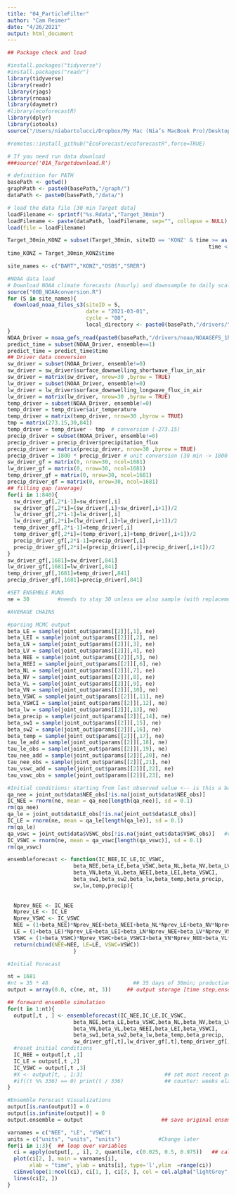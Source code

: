 ```yaml
---
title: "04_ParticleFilter"
author: "Cam Reimer"
date: "4/26/2021"
output: html_document
---
```

```r
## Package check and load

#install.packages("tidyverse")
#install.packages("readr")
library(tidyverse)
library(readr)
library(rjags)
library(rnoaa)
library(daymetr)
#library(ecoforecastR)
library(dplyr)
library(iotools)
source("/Users/niabartolucci/Dropbox/My Mac (Nia’s MacBook Pro)/Desktop/Classes Spring 2021/Ecological Forecasting/EF_Activities/ecoforecastR/R/utils.R")

#remotes::install_github("EcoForecast/ecoforecastR",force=TRUE)
```

```r
# If you need run data download
###source('01A_Targetdownload.R')

# definition for PATH
basePath <- getwd() 
graphPath <- paste0(basePath,"/graph/")
dataPath <- paste0(basePath,"/data/")

# load the data file [30 min Target data]
loadFilename <- sprintf("%s.Rdata","Target_30min")
loadFilename <- paste(dataPath, loadFilename, sep="", collapse = NULL)
load(file = loadFilename)

Target_30min_KONZ = subset(Target_30min, siteID == 'KONZ' & time >= as.POSIXct('2020-03-01 00:00', tz="UTC") & 
                                                                time < as.POSIXct('2021-03-01 00:00', tz="UTC"))
time_KONZ = Target_30min_KONZ$time
```

```r
site_names <- c("BART","KONZ","OSBS","SRER")

#NOAA data load
# Download NOAA climate forecasts (hourly) and downsample to daily scale
source("00B_NOAAconversion.R")
for (S in site_names){
  download_noaa_files_s3(siteID = S,
                         date = "2021-03-01",
                         cycle = "00",
                         local_directory <- paste0(basePath,"/drivers/"))
}
NOAA_Driver = noaa_gefs_read(paste0(basePath,"/drivers/noaa/NOAAGEFS_1hr"), "2021-03-01", "00", "KONZ")
predict_time = subset(NOAA_Driver, ensemble==1)
predict_time = predict_time$time
## Driver data conversion
sw_driver = subset(NOAA_Driver, ensemble!=0)
sw_driver = sw_driver$surface_downwelling_shortwave_flux_in_air
sw_driver = matrix(sw_driver, nrow=30 ,byrow = TRUE)
lw_driver = subset(NOAA_Driver, ensemble!=0)
lw_driver = lw_driver$surface_downwelling_longwave_flux_in_air
lw_driver = matrix(lw_driver, nrow=30 ,byrow = TRUE)
temp_driver = subset(NOAA_Driver, ensemble!=0)
temp_driver = temp_driver$air_temperature
temp_driver = matrix(temp_driver, nrow=30 ,byrow = TRUE)
tmp = matrix(273.15,30,841)
temp_driver = temp_driver - tmp  # conversion (-273.15)
precip_driver = subset(NOAA_Driver, ensemble!=0)
precip_driver = precip_driver$precipitation_flux
precip_driver = matrix(precip_driver, nrow=30 ,byrow = TRUE)
precip_driver = 1800 * precip_driver # unit conversion (30 min -> 1800 sec)
sw_driver_gf = matrix(0, nrow=30, ncol=1681)
lw_driver_gf = matrix(0, nrow=30, ncol=1681)
temp_driver_gf = matrix(0, nrow=30, ncol=1681)
precip_driver_gf = matrix(0, nrow=30, ncol=1681)
## filling gap (average)
for(i in 1:840){
  sw_driver_gf[,2*i-1]=sw_driver[,i]
  sw_driver_gf[,2*i]=(sw_driver[,i]+sw_driver[,i+1])/2
  lw_driver_gf[,2*i-1]=lw_driver[,i]
  lw_driver_gf[,2*i]=(lw_driver[,i]+lw_driver[,i+1])/2
  temp_driver_gf[,2*i-1]=temp_driver[,i]
  temp_driver_gf[,2*i]=(temp_driver[,i]+temp_driver[,i+1])/2
  precip_driver_gf[,2*i-1]=precip_driver[,i]
  precip_driver_gf[,2*i]=(precip_driver[,i]+precip_driver[,i+1])/2
}
sw_driver_gf[,1681]=sw_driver[,841]
lw_driver_gf[,1681]=lw_driver[,841]
temp_driver_gf[,1681]=temp_driver[,841]
precip_driver_gf[,1681]=precip_driver[,841]
```

```r
#SET ENSEMBLE RUNS
ne = 30         #needs to stay 30 unless we also sample (with replacement) the noaa driver ensembles

#AVERAGE CHAINS

#parsing MCMC output 
beta_LE = sample(joint_out$params[[2]][,1], ne)
beta_LEI = sample(joint_out$params[[2]][,2], ne)
beta_LN = sample(joint_out$params[[2]][,3], ne)
beta_LV = sample(joint_out$params[[2]][,4], ne)
beta_NEE = sample(joint_out$params[[2]][,5], ne)
beta_NEEI = sample(joint_out$params[[2]][,6], ne)
beta_NL = sample(joint_out$params[[2]][,7], ne)
beta_NV = sample(joint_out$params[[2]][,8], ne)
beta_VL = sample(joint_out$params[[2]][,9], ne)
beta_VN = sample(joint_out$params[[2]][,10], ne)
beta_VSWC = sample(joint_out$params[[2]][,11], ne)
beta_VSWCI = sample(joint_out$params[[2]][,12], ne)
beta_lw = sample(joint_out$params[[2]][,13], ne)
beta_precip = sample(joint_out$params[[2]][,14], ne)
beta_sw1 = sample(joint_out$params[[2]][,15], ne)
beta_sw2 = sample(joint_out$params[[2]][,16], ne)
beta_temp = sample(joint_out$params[[2]][,17], ne)
tau_le_add = sample(joint_out$params[[2]][,18], ne)
tau_le_obs = sample(joint_out$params[[2]][,19], ne)
tau_nee_add = sample(joint_out$params[[2]][,20], ne)
tau_nee_obs = sample(joint_out$params[[2]][,21], ne)
tau_vswc_add = sample(joint_out$params[[2]][,22], ne)
tau_vswc_obs = sample(joint_out$params[[2]][,23], ne)

#Initial conditions: starting from last observed value <-- is this a bad idea?
qa_nee = joint_out$data$NEE_obs[!is.na(joint_out$data$NEE_obs)]
IC_NEE = rnorm(ne, mean = qa_nee[length(qa_nee)], sd = 0.1)
rm(qa_nee)
qa_le = joint_out$data$LE_obs[!is.na(joint_out$data$LE_obs)]
IC_LE = rnorm(ne, mean = qa_le[length(qa_le)], sd = 0.1)
rm(qa_le)
qa_vswc = joint_out$data$VSWC_obs[!is.na(joint_out$data$VSWC_obs)]   #remember outlier 
IC_VSWC = rnorm(ne, mean = qa_vswc[length(qa_vswc)], sd = 0.1)
rm(qa_vswc)

```

```r
ensembleforecast <- function(IC_NEE,IC_LE,IC_VSWC,
                     beta_NEE,beta_LE,beta_VSWC,beta_NL,beta_NV,beta_LV,beta_LN,
                     beta_VN,beta_VL,beta_NEEI,beta_LEI,beta_VSWCI,
                     beta_sw1,beta_sw2,beta_lw,beta_temp,beta_precip,
                     sw,lw,temp,precip){
  
  
  Nprev_NEE <- IC_NEE           
  Nprev_LE <- IC_LE
  Nprev_VSWC <- IC_VSWC
  NEE = (1+beta_NEE)*Nprev_NEE+beta_NEEI+beta_NL*Nprev_LE+beta_NV*Nprev_VSWC+beta_sw1*sw +beta_temp*temp
  LE = (1+beta_LE)*Nprev_LE+beta_LEI+beta_LN*Nprev_NEE+beta_LV*Nprev_VSWC+beta_sw2*sw +beta_lw*lw
  VSWC = (1+beta_VSWC)*Nprev_VSWC+beta_VSWCI+beta_VN*Nprev_NEE+beta_VL*Nprev_LE+beta_precip*precip
  return(cbind(NEE=NEE, LE=LE, VSWC=VSWC))
                     }
```

```r
#Initial Forecast

nt = 1681
#nt = 35 * 48                           ## 35 days of 30min; production run should be nrow(inputs) *********
output = array(0.0, c(ne, nt, 3))     ## output storage [time step,ensembles,variables]

## foreward ensemble simulation
for(t in 1:nt){
  output[,t , ] <- ensembleforecast(IC_NEE,IC_LE,IC_VSWC,
                     beta_NEE,beta_LE,beta_VSWC,beta_NL,beta_NV,beta_LV,beta_LN,
                     beta_VN,beta_VL,beta_NEEI,beta_LEI,beta_VSWCI,
                     beta_sw1,beta_sw2,beta_lw,beta_temp,beta_precip,
                     sw_driver_gf[,t],lw_driver_gf[,t],temp_driver_gf[,t],precip_driver_gf[,t])  
  #reset initial conditions
  IC_NEE = output[,t ,1]
  IC_LE = output[,t ,2]
  IC_VSWC = output[,t ,3]
  #X <- output[t, , 1:3]                          ## set most recent prediction to be the next IC
  #if((t %% 336) == 0) print(t / 336)             ## counter: weeks elapsed (7*48 = 1 week)
}
```

```r
#Ensemble Forecast Visualizations
output[is.nan(output)] = 0
output[is.infinite(output)] = 0
output.ensemble = output                         ## save original ensemble projection

varnames = c("NEE", "LE", "VSWC")
units = c("units", "units", "units")            #Change later 
for(i in 1:3){  ## loop over variables
  ci = apply(output[, , i], 2, quantile, c(0.025, 0.5, 0.975))   ## calculate CI over ensemble members
  plot(ci[2, ], main = varnames[i], 
       xlab = "time", ylab = units[i], type='l',ylim  =range(ci))
  ciEnvelope(1:ncol(ci), ci[1, ], ci[3, ], col = col.alpha("lightGrey", 0.5)) ## plot interval
  lines(ci[2, ])                                                              ## plot median
}
```